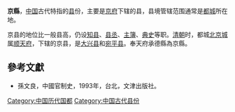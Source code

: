 {{Dablink|关于河南省的古县，参见：[[京县_(秦朝)|京县 (秦朝)]]。}}
'''京縣'''，[[中国|中国]]古代特指的[[县|县]]份，主要是[[京府|京府]]下辖的县，县境管辖范围通常是[[都城|都城]]所在地。

京县的地位比一般县高，仍设[[知县|知县]]、[[县丞|县丞]]、[[主簿|主簿]]、[[典史|典史]]等职。[[清朝|清朝]]时，都城[[北京城|北京城]]属[[顺天府|顺天府]]，下辖的京县，是[[大兴县_(金朝)|大兴县]]和[[宛平县|宛平县]]。奉天府承德縣為京縣。

==參考文獻==
*孫文良，中國官制史，1993年，台北，文津出版社。

[[Category:中国历代国都|Category:中国历代国都]]
[[Category:中国古代县份|Category:中国古代县份]]